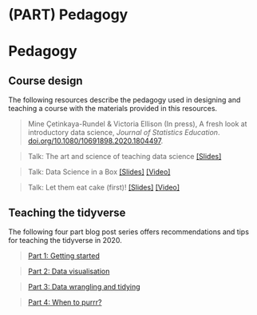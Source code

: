 # (PART) Pedagogy {.unnumbered}

# Pedagogy {#pedagogy}

## Course design

The following resources describe the pedagogy used in designing and teaching a course with the materials provided in this resources.

> Mine Çetinkaya-Rundel & Victoria Ellison (In press), A fresh look at introductory data science, *Journal of Statistics Education*.
> [doi.org/10.1080/10691898.2020.1804497](https://doi.org/10.1080/10691898.2020.1804497).

> Talk: The art and science of teaching data science [[Slides]](https://speakerdeck.com/minecr/the-art-and-science-of-teaching-data-science-university-of-glasgow)

> Talk: Data Science in a Box [[Slides]](https://speakerdeck.com/minecr/data-science-in-a-box) [[Video]](https://www.youtube.com/watch?v=tYGLYdeFJMc)

> Talk: Let them eat cake (first)!
> [[Slides]](https://speakerdeck.com/minecr/let-them-eat-cake-first) [[Video]](https://www.youtube.com/embed/RsVOrpXAPXo?start=1009)

## Teaching the tidyverse

The following four part blog post series offers recommendations and tips for teaching the tidyverse in 2020.

> [Part 1: Getting started](https://education.rstudio.com/blog/2020/07/teaching-the-tidyverse-in-2020-part-1-getting-started/)

> [Part 2: Data visualisation](https://education.rstudio.com/blog/2020/07/teaching-the-tidyverse-in-2020-part-2-data-visualisation/)

> [Part 3: Data wrangling and tidying](https://education.rstudio.com/blog/2020/07/teaching-the-tidyverse-in-2020-part-3-data-wrangling-and-tidying/)

> [Part 4: When to purrr?](https://education.rstudio.com/blog/2020/07/teaching-the-tidyverse-in-2020-part-4-when-to-purrr/)
